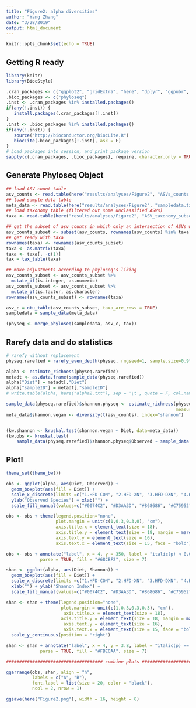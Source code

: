 ```yaml
---
title: "Figure2: alpha diversities"
author: "Yang Zhang"
date: "3/28/2019"
output: html_document
---
```


```r
knitr::opts_chunk$set(echo = TRUE)
```

## Getting R ready
```r
library(knitr)
library(BiocStyle)

.cran_packages <- c("ggplot2", "gridExtra", "here", "dplyr", "ggpubr", "vegan")
.bioc_packages <- c("phyloseq")
.inst <- .cran_packages %in% installed.packages()
if(any(!.inst)) {
   install.packages(.cran_packages[!.inst])
}
.inst <- .bioc_packages %in% installed.packages()
if(any(!.inst)) {
   source("http://bioconductor.org/biocLite.R")
   biocLite(.bioc_packages[!.inst], ask = F)
}
# Load packages into session, and print package version
sapply(c(.cran_packages, .bioc_packages), require, character.only = TRUE)
```


## Generate Phyloseq Object
```r
## load ASV count table
asv_counts <- read.table(here("results/analyses/Figure2", "ASVs_counts.txt"), header = T)  ## 1620*47
## load sample data table
meta_data <- read.table(here("results/analyses/Figure2", "sampledata.txt"), row.names = 1)
## load taxonomy table (filtered out some unclassified ASVs)
taxa <- read.table(here("results/analyses/Figure2", "ASV_taxonomy_subset.txt"), header = T, stringsAsFactors = FALSE, sep = "\t", fill = TRUE, quote = "")

## get the subset of asv_counts in which only an intersection of ASVs with taxa are shown.
asv_counts_subset <- subset(asv_counts, rownames(asv_counts) %in% taxa[,1])  ## 786*47
## get ready with taxa
rownames(taxa) <- rownames(asv_counts_subset)
taxa <- as.matrix(taxa)
taxa <- taxa[, -c(1)]
tax = tax_table(taxa)

## make adjustments according to phyloseq's liking
asv_counts_subset <- asv_counts_subset %>% 
  mutate_if(is.integer, as.numeric)
asv_counts_subset <- asv_counts_subset %>% 
  mutate_if(is.factor, as.character)
rownames(asv_counts_subset) <- rownames(taxa)

asv_c = otu_table(asv_counts_subset, taxa_are_rows = TRUE)
sampledata = sample_data(meta_data)

(physeq <- merge_phyloseq(sampledata, asv_c, tax))
```

## Rarefy data and do statistics
```r
# rarefy without replacement
physeq.rarefied = rarefy_even_depth(physeq, rngseed=1, sample.size=0.9*min(sample_sums(physeq)), replace=F)

alpha <- estimate_richness(physeq.rarefied)
metadt <- as.data.frame(sample_data(physeq.rarefied))
alpha["Diet"] = metadt[,"Diet"] 
alpha["sampleID"] = metadt[,"sampleID"]
# write.table(alpha, here("alpha2.txt"), sep = '\t', quote = F, col.names = NA)

sample_data(physeq.rarefied)$shannon.physeq <- estimate_richness(physeq.rarefied, 
                                                                 measures= c("Observed", "Shannon"))
meta_data$shannon.vegan <- diversity(t(asv_counts), index="shannon")


(kw.shannon <- kruskal.test(shannon.vegan ~ Diet, data=meta_data))
(kw.obs <- kruskal.test(
    sample_data(physeq.rarefied)$shannon.physeq$Observed ~ sample_data(physeq.rarefied)$Diet))
```


## Plot!
```r
theme_set(theme_bw())

obs <- ggplot(alpha, aes(Diet, Observed)) + 
  geom_boxplot(aes(fill = Diet)) + 
  scale_x_discrete(limits =c("1.HFD-CON", "2.HFD-XN", "3.HFD-DXN", "4.HFD-TXN")) + 
  ylab("Observed Species") + xlab("") + 
  scale_fill_manual(values=c("#0074C2", "#D3AA3D", "#868686", "#C75952"))

obs <- obs + theme(legend.position="none",
                   plot.margin = unit(c(1,0.3,0.3,0), "cm"),
                   axis.title.x = element_text(size = 18),
                   axis.title.y = element_text(size = 18, margin = margin(t=0, r=10, b=0, l=0)),
                   axis.text.y = element_text(size = 16),
                   axis.text.x = element_text(size = 15, face = "bold"))

obs <- obs + annotate("label", x = 4, y = 350, label = "italic(p) < 0.001", 
             parse = TRUE, fill = "#68CBF2", size = 7)

shan <- ggplot(alpha, aes(Diet, Shannon)) +
  geom_boxplot(aes(fill = Diet)) + 
  scale_x_discrete(limits =c("1.HFD-CON", "2.HFD-XN", "3.HFD-DXN", "4.HFD-TXN")) + 
  xlab("") + ylab("Shannon Index") +
  scale_fill_manual(values=c("#0074C2", "#D3AA3D", "#868686", "#C75952"))

shan <- shan + theme(legend.position="none",
                     plot.margin = unit(c(1,0.3,0.3,0.3), "cm"),
                      axis.title.x = element_text(size = 18),
                     axis.title.y = element_text(size = 18, margin = margin(t=0, r=10, b=0, l=0)),
                      axis.text.y = element_text(size = 16),
                      axis.text.x = element_text(size = 15, face = "bold")) +
  scale_y_continuous(position = "right")

shan <- shan + annotate("label", x = 4, y = 3.8, label = "italic(p) == 0.14", 
             parse = TRUE, fill = "#FBE0AA", size = 7)

##################################### combine plots #############################################

ggarrange(obs, shan, align = "h",
          labels = c("A", "B"), 
          font.label = list(size = 20, color = "black"),
          ncol = 2, nrow = 1)

ggsave(here("Figure2.png"), width = 16, height = 8)
```



